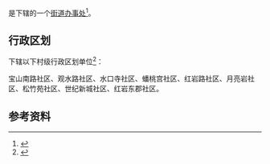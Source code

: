 {{中国乡级行政区|52/01/02/018/000}}

'''{{PAGENAMEBASE}}'''是{{PRC admin/fullname|52/01/02/018/000|3}}下辖的一个[[街道办事处|街道办事处]]<ref>{{PRC admin/ref sgc|{{PRC admin/parent|52/01/02/018/000}}}}</ref>。

== 行政区划 ==
{{PAGENAMEBASE}}下辖以下村级行政区划单位<ref>{{PRC admin/ref sgc|52/01/02/018/000}}</ref>：

宝山南路社区、观水路社区、水口寺社区、蟠桃宫社区、红岩路社区、月亮岩社区、松竹苑社区、世纪新城社区、红岩东郡社区。

== 参考资料 ==
{{reflist}}

{{贵州行政区划小作品}}
{{PRC admin/navcat|52/01/02/018/000}}